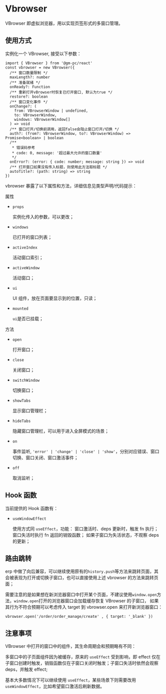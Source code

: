 
<Meta title='窗口/VBrowser(页签)' />

# Vbrowser

VBrowser 即虚拟浏览器，用以实现页签形式的多窗口管理。

## 使用方式

实例化一个 VBrowser, 接受以下参数：

```
import { VBrowser } from '@gm-pc/react'
const vbrowser = new VBrowser({
  /** 窗口数量限制 */
  maxLength?: number
  /** 准备就绪 */
  onReady?: Function
  /** 重新打开vBrowser时恢复已打开窗口, 默认为true */
  restore?: boolean
  /** 窗口变化事件 */
  onChange?: (
    from: VBrowserWindow | undefined,
    to: VBrowserWindow,
    windows: VBrowserWindow[]
  ) => void
  /** 窗口打开/切换前调用，返回false会阻止窗口打开/切换 */
  auth?: (from?: VBrowserWindow, to?: VBrowserWindow) => Promise<boolean> | boolean
  /**
   * 错误码参考
   * code: 0, message: '超过最大允许的窗口数量'
   */
  onError?: (error: { code: number; message: string }) => void
  /** 打开窗口如果没有传入标题，则使用此方法取标题 */
  autoTitle?: (path: string) => string
})
```

vbrowser 暴露了以下属性和方法，详细信息见类型声明/代码提示：

属性

- `props`

  实例化传入的参数，可以更改；

- `windows`

  已打开的窗口列表；

- `activeIndex`

  活动窗口索引；

- `activeWindow`

  活动窗口；

- `ui`

  UI 组件，放在页面要显示到的位置，只读；

- `mounted`

  `ui`是否已挂载；

方法

- `open`

  打开窗口；

- `close`

  关闭窗口；

- `switchWindow`

  切换窗口；

- `showTabs`

  显示窗口管理栏；

- `hideTabs`

  隐藏窗口管理栏，可以用于进入全屏模式的场景；

- `on`

  事件监听, `'error' | 'change' | 'close' | 'show'`，分别对应错误、窗口切换、窗口关闭、窗口激活事件；

- `off`

  取消监听；

## Hook 函数

当前提供的 Hook 函数有：

- `useWindowEffect`

  使用方式同 `useEffect`，功能： 窗口激活时、deps 更新时，触发 fn 执行； 窗口失活时执行 fn 返回的销毁函数； 如果子窗口为失活状态，不观察 deps 的更新；

## 路由跳转

erp 中做了向后兼容，可以继续使用原有的`history.push`等方法来跳转页面，其会被表现为打开或切换子窗口，也可以直接使用上述 vbrowser 的方法来跳转页面；

需要注意的是如果想在新浏览器窗口中打开某个页面，不建议使用`window.open`方法，`window.open`打开的浏览器窗口会加载缓存恢复 VBrowser 的子窗口，
如果其行为不符合预期可以考虑传入 target 到 vbrowser.open 来打开新浏览器窗口：

```
vbrowser.open('/order/order_manage/create' , { target: '_blank' })
```

## 注意事项

VBrowser 中打开的窗口中的组件，其生命周期会和预期略有不同：

多窗口中的子页面组件因为被缓存，原来的 `useEffect` 受到影响，即 effect 仅在子窗口创建时触发，销毁函数仅在子窗口关闭时触发；子窗口失活时依然会观察 deps，并触发 effect;

基本大多数情况下可以继续使用 `useEffect`，某些场景下则需要改用 `useWindowEffect`，比如希望窗口激活后刷新数据。
